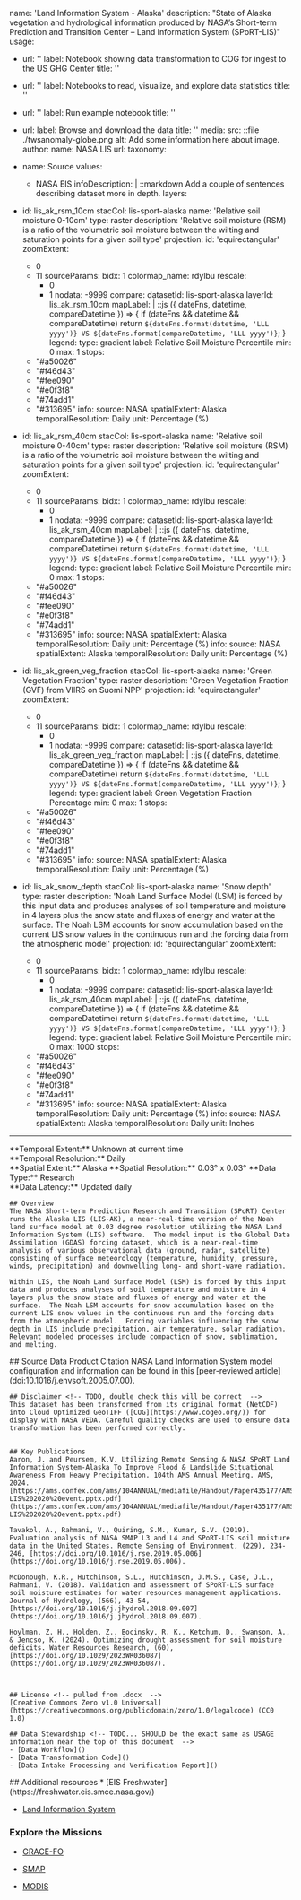 <!-- Current Issues:
1.) Green Vegetation Fraction lis_ak_green_veg_fraction do not have the correct information in SPoRT stac (I've emailed Jordan Bell)
2.) Need to manually create color palettes for each layer
3.) Need to figure out format (raster?)
>


---
id: lis-sport-alaska <!-- pulled from .json stac collection   -->
name: 'Land Information System - Alaska' <!-- pulled from .docx  -->
description: "State of Alaska vegetation and hydrological information produced by NASA’s Short-term Prediction and Transition Center – Land Information System (SPoRT-LIS)" <!-- pulled from .docx  -->
usage: <!-- TODO Follow the template for others. Add specific information to each block (where applicable)    Also this ends up being in the "Access Data" section (like in GHG) -->
  - url: '' 
    label: Notebook showing data transformation to COG for ingest to the US GHG Center
    title: ''
  - url: ''
    label: Notebooks to read, visualize, and explore data statistics
    title: ''
  - url: ''
    label: Run example notebook
    title: ''
  - url: 
    label: Browse and download the data
    title: ''
media:
  src: ::file ./twsanomaly-globe.png  <!-- TODO Need to save new image name. Manual -->
  alt: Add some information here about image. <!-- TODO. Manual   -->
  author:
    name: NASA LIS <!-- TODO. Manual   -->
    url:
taxonomy:
  - name: Source
    values:
      - NASA EIS <!-- TODO. Manual   -->
infoDescription: |
  ::markdown
    Add a couple of sentences describing dataset more in depth. <!-- TODO, insert. Manual  -->
layers:
  - id: lis_ak_rsm_10cm <!-- pulled from .json stac collection   -->
    stacCol: lis-sport-alaska <!-- pulled from .json stac collection   -->
    name: 'Relative soil moisture 0-10cm' <!-- TODO. Manual   -->
    type: raster <!-- TODO. Manual   -->
    description: 'Relative soil moisture (RSM) is a ratio of the volumetric soil moisture between the wilting and saturation points for a given soil type' <!-- pulled from .json stac collection   -->
    projection:
      id: 'equirectangular' <!-- TODO. Need to verify -->
    zoomExtent:
      - 0 <!-- TODO, insert. Manual  -->
      - 11 <!-- TODO, insert. Manual  -->
    sourceParams:
      bidx: 1 <!-- TODO, Figure out what this is -->
      colormap_name: rdylbu <!-- pulled from .json stac collection   -->
      rescale:
        - 0 <!-- TODO. Manual   -->
        - 1 <!-- TODO. Manual   -->
      nodata: -9999 <!-- TODO. Manual   -->
    compare:
      datasetId: lis-sport-alaska <!-- pulled from .json stac collection...Usually   -->
      layerId: lis_ak_rsm_10cm <!-- should be same as the ID for which we are using the sliding window feature -->
      mapLabel: |  <!-- This should likely never change -->
        ::js ({ dateFns, datetime, compareDatetime }) => {
          if (dateFns && datetime && compareDatetime) return `${dateFns.format(datetime, 'LLL yyyy')} VS ${dateFns.format(compareDatetime, 'LLL yyyy')}`;
        }
    legend:
      type: gradient <!-- TODO. Manual   -->
      label: Relative Soil Moisture Percentile <!-- TODO. Manual   -->
      min: 0 <!-- TODO. Should be the same as rescale. Manual   -->
      max: 1 <!-- TODO. Should be the same as rescale. Manual   -->
      stops: <!-- TODO. Must find the number of categories/breakpoints. Manual   -->
      <!-- For this specific dataset, they have a weird set of colors, I've asked them to provide th e hex colors   -->
      - "#a50026"
      - "#f46d43"
      - "#fee090"
      - "#e0f3f8"
      - "#74add1"
      - "#313695"
    info:
      source: NASA <!-- pulled from .docx  -->
      spatialExtent: Alaska <!-- pulled from .docx  -->
      temporalResolution: Daily <!-- pulled from .docx  -->
      unit: Percentage (%) <!-- pulled from .docx  -->
    
  - id: lis_ak_rsm_40cm <!-- pulled from .json stac collection   -->
    stacCol: lis-sport-alaska <!-- pulled from .json stac collection   -->
    name: 'Relative soil moisture 0-40cm' <!-- TODO. Manual   -->
    type: raster <!-- TODO. Manual   -->
    description: 'Relative soil moisture (RSM) is a ratio of the volumetric soil moisture between the wilting and saturation points for a given soil type' <!-- pulled from .json stac collection   -->
    projection:
      id: 'equirectangular' <!-- TODO. Need to verify -->
    zoomExtent:
      - 0 <!-- TODO, insert. Manual  -->
      - 11 <!-- TODO, insert. Manual  -->
    sourceParams:
      bidx: 1
      colormap_name: rdylbu <!-- pulled from .json stac collection   -->
      rescale:
        - 0 <!-- TODO. Manual   -->
        - 1 <!-- TODO. Manual   -->
      nodata: -9999 <!-- TODO. Manual   -->
    compare:
      datasetId: lis-sport-alaska <!-- pulled from .json stac collection...Usually   -->
      layerId: lis_ak_rsm_40cm <!-- should be same as the ID for which we are using the sliding window feature -->
      mapLabel: |  <!-- This should likely never change -->
        ::js ({ dateFns, datetime, compareDatetime }) => {
          if (dateFns && datetime && compareDatetime) return `${dateFns.format(datetime, 'LLL yyyy')} VS ${dateFns.format(compareDatetime, 'LLL yyyy')}`;
        }
    legend:
      type: gradient <!-- TODO. Manual   -->
      label: Relative Soil Moisture Percentile <!-- TODO. Manual   -->
      min: 0 <!-- TODO. Should be the same as rescale. Manual   -->
      max: 1 <!-- TODO. Should be the same as rescale. Manual   -->
      stops: <!-- TODO. Must find the number of categories/breakpoints. Manual   -->
      <!-- For this specific dataset, they have a weird set of colors, I've asked them to provide th e hex colors   -->
      - "#a50026"
      - "#f46d43"
      - "#fee090"
      - "#e0f3f8"
      - "#74add1"
      - "#313695"
    info:
      source: NASA <!-- pulled from .docx  -->
      spatialExtent: Alaska <!-- pulled from .docx  -->
      temporalResolution: Daily <!-- pulled from .docx  -->
      unit: Percentage (%) <!-- pulled from .docx  -->
    info:
      source: NASA <!-- pulled from .docx  -->
      spatialExtent: Alaska <!-- pulled from .docx  -->
      temporalResolution: Daily <!-- pulled from .docx  -->
      unit: Percentage (%) <!-- pulled from .docx  -->

  - id: lis_ak_green_veg_fraction <!-- pulled from .json stac collection   -->
    stacCol: lis-sport-alaska <!-- pulled from .json stac collection   -->
    name: 'Green Vegetation Fraction' <!-- TODO. Manual   -->
    type: raster <!-- TODO. Manual   -->
    description: 'Green Vegetation Fraction (GVF) from VIIRS on Suomi NPP' <!-- pulled from .json stac collection   -->
    projection:
      id: 'equirectangular' <!-- TODO. Need to verify -->
    zoomExtent:
      - 0 <!-- TODO, insert. Manual  -->
      - 11 <!-- TODO, insert. Manual  -->
    sourceParams:
      bidx: 1
      colormap_name: rdylbu <!-- pulled from .json stac collection   -->
      rescale:
        - 0 <!-- TODO. Manual   -->
        - 1 <!-- TODO. Manual   -->
      nodata: -9999 <!-- TODO. Manual   -->
    compare:
      datasetId: lis-sport-alaska <!-- pulled from .json stac collection...Usually   -->
      layerId: lis_ak_green_veg_fraction <!-- should be same as the ID for which we are using the sliding window feature -->
      mapLabel: |  <!-- This should likely never change -->
        ::js ({ dateFns, datetime, compareDatetime }) => {
          if (dateFns && datetime && compareDatetime) return `${dateFns.format(datetime, 'LLL yyyy')} VS ${dateFns.format(compareDatetime, 'LLL yyyy')}`;
        }
    legend:
      type: gradient <!-- TODO. Manual   -->
      label: Green Vegetation Fraction Percentage <!-- TODO. Manual   -->
      min: 0 <!-- TODO. Should be the same as rescale. Manual   -->
      max: 1 <!-- TODO. Should be the same as rescale. Manual   -->
      stops: <!-- TODO. Must find the number of categories/breakpoints. Manual   -->
      <!-- For this specific dataset, they have a weird set of colors, I've asked them to provide th e hex colors   -->
      - "#a50026"
      - "#f46d43"
      - "#fee090"
      - "#e0f3f8"
      - "#74add1"
      - "#313695"
    info:
      source: NASA <!-- pulled from .docx  -->
      spatialExtent: Alaska <!-- pulled from .docx  -->
      temporalResolution: Daily <!-- pulled from .docx  -->
      unit: Percentage (%) <!-- pulled from .docx  -->


  - id: lis_ak_snow_depth <!-- pulled from .json stac collection   -->
    stacCol: lis-sport-alaska <!-- pulled from .json stac collection   -->
    name: 'Snow depth' <!-- TODO. Manual   -->
    type: raster <!-- TODO. Manual   -->
    description: 'Noah Land Surface Model (LSM) is forced by this input data and produces analyses of soil temperature and moisture in 4 layers plus the snow state and fluxes of energy and water at the surface.  The Noah LSM accounts for snow accumulation based on the current LIS snow values in the continuous run and the forcing data from the atmospheric model' <!-- pulled from .json stac collection... Or manual?   -->
    projection:
      id: 'equirectangular' <!-- TODO. Need to verify -->
    zoomExtent:
      - 0 <!-- TODO, insert. Manual  -->
      - 11 <!-- TODO, insert. Manual  -->
    sourceParams:
      bidx: 1
      colormap_name: rdylbu <!-- pulled from .json stac collection   -->
      rescale:
        - 0 <!-- TODO. Manual   -->
        - 1 <!-- TODO. Manual   -->
      nodata: -9999 <!-- TODO. Manual   -->
    compare:
      datasetId: lis-sport-alaska <!-- pulled from .json stac collection...Usually   -->
      layerId: lis_ak_rsm_40cm <!-- should be same as the ID for which we are using the sliding window feature -->
      mapLabel: |  <!-- This should likely never change -->
        ::js ({ dateFns, datetime, compareDatetime }) => {
          if (dateFns && datetime && compareDatetime) return `${dateFns.format(datetime, 'LLL yyyy')} VS ${dateFns.format(compareDatetime, 'LLL yyyy')}`;
        }
    legend:
      type: gradient <!-- TODO. Manual   -->
      label: Relative Soil Moisture Percentile <!-- TODO. Manual   -->
      min: 0 <!-- TODO. Should be the same as rescale. Manual   -->
      max: 1000 <!-- TODO. Should be the same as rescale. Manual   -->
      stops: <!-- TODO. Must find the number of categories/breakpoints. Manual   -->
      <!-- For this specific dataset, they have a weird set of colors, I've asked them to provide th e hex colors   -->
      - "#a50026"
      - "#f46d43"
      - "#fee090"
      - "#e0f3f8"
      - "#74add1"
      - "#313695"
    info:
      source: NASA <!-- pulled from .docx  -->
      spatialExtent: Alaska <!-- pulled from .docx  -->
      temporalResolution: Daily <!-- pulled from .docx  -->
      unit: Percentage (%) <!-- pulled from .docx  -->
    info:
      source: NASA <!-- pulled from .docx  -->
      spatialExtent: Alaska <!-- pulled from .docx  -->
      temporalResolution: Daily <!-- pulled from .docx  -->
      unit: Inches <!-- pulled from .docx  -->
---
<Block>
  <Prose>
    <!-- pulled from .json stac collection (or can be inferred from temporal extent)  -->   
    **Temporal Extent:** Unknown at current time<br /> <!-- TODO. -->
    **Temporal Resolution:** Daily<br />
    **Spatial Extent:** Alaska    
    **Spatial Resolution:** 0.03° x 0.03°      
    **Data Type:** Research<br />
    **Data Latency:** Updated daily <!-- TODO. double check this is true -->
    
    ## Overview
    The NASA Short-term Prediction Research and Transition (SPoRT) Center runs the Alaska LIS (LIS-AK), a near-real-time version of the Noah land surface model at 0.03 degree resolution utilizing the NASA Land Information System (LIS) software.  The model input is the Global Data Assimilation (GDAS) forcing dataset, which is a near-real-time analysis of various observational data (ground, radar, satellite) consisting of surface meteorology (temperature, humidity, pressure, winds, precipitation) and downwelling long- and short-wave radiation. 

    Within LIS, the Noah Land Surface Model (LSM) is forced by this input data and produces analyses of soil temperature and moisture in 4 layers plus the snow state and fluxes of energy and water at the surface.  The Noah LSM accounts for snow accumulation based on the current LIS snow values in the continuous run and the forcing data from the atmospheric model.  Forcing variables influencing the snow depth in LIS include precipitation, air temperature, solar radiation.  Relevant modeled processes include compaction of snow, sublimation, and melting. 

        

  </Prose>
<Block>
  <Prose>
    ## Source Data Product Citation <!-- pulled from .docx  -->
    NASA Land Information System model configuration and information can be found in this [peer-reviewed article](doi:10.1016/j.envsoft.2005.07.00).

    ## Disclaimer <!-- TODO, double check this will be correct  -->
    This dataset has been transformed from its original format (NetCDF) into Cloud Optimized GeoTIFF ([COG](https://www.cogeo.org/)) for display with NASA VEDA. Careful quality checks are used to ensure data transformation has been performed correctly.


    ## Key Publications
    Aaron, J. and Peursem, K.V. Utilizing Remote Sensing & NASA SPoRT Land Information System-Alaska To Improve Flood & Landslide Situational Awareness From Heavy Precipitation. 104th AMS Annual Meeting. AMS, 2024. [https://ams.confex.com/ams/104ANNUAL/mediafile/Handout/Paper435177/AMS_2024_AK-LIS%202020%20event.pptx.pdf](https://ams.confex.com/ams/104ANNUAL/mediafile/Handout/Paper435177/AMS_2024_AK-LIS%202020%20event.pptx.pdf) 

    Tavakol, A., Rahmani, V., Quiring, S.M., Kumar, S.V. (2019). Evaluation analysis of NASA SMAP L3 and L4 and SPoRT-LIS soil moisture data in the United States. Remote Sensing of Environment, (229), 234-246, [https://doi.org/10.1016/j.rse.2019.05.006](https://doi.org/10.1016/j.rse.2019.05.006).

    McDonough, K.R., Hutchinson, S.L., Hutchinson, J.M.S., Case, J.L., Rahmani, V. (2018). Validation and assessment of SPoRT-LIS surface soil moisture estimates for water resources management applications. Journal of Hydrology, (566), 43-54, [https://doi.org/10.1016/j.jhydrol.2018.09.007](https://doi.org/10.1016/j.jhydrol.2018.09.007).

    Hoylman, Z. H., Holden, Z., Bocinsky, R. K., Ketchum, D., Swanson, A., & Jencso, K. (2024). Optimizing drought assessment for soil moisture deficits. Water Resources Research, (60), [https://doi.org/10.1029/2023WR036087](https://doi.org/10.1029/2023WR036087). 

    

    ## License <!-- pulled from .docx  -->
    [Creative Commons Zero v1.0 Universal](https://creativecommons.org/publicdomain/zero/1.0/legalcode) (CC0 1.0)

    ## Data Stewardship <!-- TODO... SHOULD be the exact same as USAGE information near the top of this document  -->
    - [Data Workflow]()
    - [Data Transformation Code]()
    - [Data Intake Processing and Verification Report]()

  </Prose>
</Block>


<Block>
  <Prose>
## Additional resources
* [EIS Freshwater](https://freshwater.eis.smce.nasa.gov/)

* [Land Information System](https://lis.gsfc.nasa.gov/)

### Explore the Missions
* [GRACE-FO](https://gracefo.jpl.nasa.gov/data/grace-fo-data/)

* [SMAP](https://smap.jpl.nasa.gov/)

* [MODIS](https://modis.gsfc.nasa.gov/)
  </Prose>
</Block>

